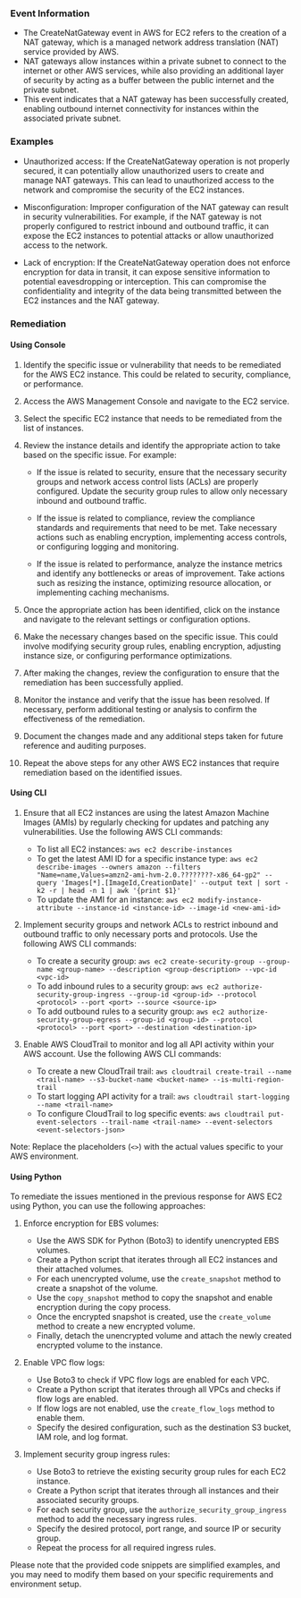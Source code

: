 
### Event Information

- The CreateNatGateway event in AWS for EC2 refers to the creation of a NAT gateway, which is a managed network address translation (NAT) service provided by AWS.
- NAT gateways allow instances within a private subnet to connect to the internet or other AWS services, while also providing an additional layer of security by acting as a buffer between the public internet and the private subnet.
- This event indicates that a NAT gateway has been successfully created, enabling outbound internet connectivity for instances within the associated private subnet.


### Examples

- Unauthorized access: If the CreateNatGateway operation is not properly secured, it can potentially allow unauthorized users to create and manage NAT gateways. This can lead to unauthorized access to the network and compromise the security of the EC2 instances.

- Misconfiguration: Improper configuration of the NAT gateway can result in security vulnerabilities. For example, if the NAT gateway is not properly configured to restrict inbound and outbound traffic, it can expose the EC2 instances to potential attacks or allow unauthorized access to the network.

- Lack of encryption: If the CreateNatGateway operation does not enforce encryption for data in transit, it can expose sensitive information to potential eavesdropping or interception. This can compromise the confidentiality and integrity of the data being transmitted between the EC2 instances and the NAT gateway.

### Remediation

#### Using Console

1. Identify the specific issue or vulnerability that needs to be remediated for the AWS EC2 instance. This could be related to security, compliance, or performance.

2. Access the AWS Management Console and navigate to the EC2 service.

3. Select the specific EC2 instance that needs to be remediated from the list of instances.

4. Review the instance details and identify the appropriate action to take based on the specific issue. For example:

   - If the issue is related to security, ensure that the necessary security groups and network access control lists (ACLs) are properly configured. Update the security group rules to allow only necessary inbound and outbound traffic.
   
   - If the issue is related to compliance, review the compliance standards and requirements that need to be met. Take necessary actions such as enabling encryption, implementing access controls, or configuring logging and monitoring.
   
   - If the issue is related to performance, analyze the instance metrics and identify any bottlenecks or areas of improvement. Take actions such as resizing the instance, optimizing resource allocation, or implementing caching mechanisms.

5. Once the appropriate action has been identified, click on the instance and navigate to the relevant settings or configuration options.

6. Make the necessary changes based on the specific issue. This could involve modifying security group rules, enabling encryption, adjusting instance size, or configuring performance optimizations.

7. After making the changes, review the configuration to ensure that the remediation has been successfully applied.

8. Monitor the instance and verify that the issue has been resolved. If necessary, perform additional testing or analysis to confirm the effectiveness of the remediation.

9. Document the changes made and any additional steps taken for future reference and auditing purposes.

10. Repeat the above steps for any other AWS EC2 instances that require remediation based on the identified issues.

#### Using CLI

1. Ensure that all EC2 instances are using the latest Amazon Machine Images (AMIs) by regularly checking for updates and patching any vulnerabilities. Use the following AWS CLI commands:

   - To list all EC2 instances: `aws ec2 describe-instances`
   - To get the latest AMI ID for a specific instance type: `aws ec2 describe-images --owners amazon --filters "Name=name,Values=amzn2-ami-hvm-2.0.????????-x86_64-gp2" --query 'Images[*].[ImageId,CreationDate]' --output text | sort -k2 -r | head -n 1 | awk '{print $1}'`
   - To update the AMI for an instance: `aws ec2 modify-instance-attribute --instance-id <instance-id> --image-id <new-ami-id>`

2. Implement security groups and network ACLs to restrict inbound and outbound traffic to only necessary ports and protocols. Use the following AWS CLI commands:

   - To create a security group: `aws ec2 create-security-group --group-name <group-name> --description <group-description> --vpc-id <vpc-id>`
   - To add inbound rules to a security group: `aws ec2 authorize-security-group-ingress --group-id <group-id> --protocol <protocol> --port <port> --source <source-ip>`
   - To add outbound rules to a security group: `aws ec2 authorize-security-group-egress --group-id <group-id> --protocol <protocol> --port <port> --destination <destination-ip>`

3. Enable AWS CloudTrail to monitor and log all API activity within your AWS account. Use the following AWS CLI commands:

   - To create a new CloudTrail trail: `aws cloudtrail create-trail --name <trail-name> --s3-bucket-name <bucket-name> --is-multi-region-trail`
   - To start logging API activity for a trail: `aws cloudtrail start-logging --name <trail-name>`
   - To configure CloudTrail to log specific events: `aws cloudtrail put-event-selectors --trail-name <trail-name> --event-selectors <event-selectors-json>`
   
Note: Replace the placeholders (`<>`) with the actual values specific to your AWS environment.

#### Using Python

To remediate the issues mentioned in the previous response for AWS EC2 using Python, you can use the following approaches:

1. Enforce encryption for EBS volumes:
   - Use the AWS SDK for Python (Boto3) to identify unencrypted EBS volumes.
   - Create a Python script that iterates through all EC2 instances and their attached volumes.
   - For each unencrypted volume, use the `create_snapshot` method to create a snapshot of the volume.
   - Use the `copy_snapshot` method to copy the snapshot and enable encryption during the copy process.
   - Once the encrypted snapshot is created, use the `create_volume` method to create a new encrypted volume.
   - Finally, detach the unencrypted volume and attach the newly created encrypted volume to the instance.

2. Enable VPC flow logs:
   - Use Boto3 to check if VPC flow logs are enabled for each VPC.
   - Create a Python script that iterates through all VPCs and checks if flow logs are enabled.
   - If flow logs are not enabled, use the `create_flow_logs` method to enable them.
   - Specify the desired configuration, such as the destination S3 bucket, IAM role, and log format.

3. Implement security group ingress rules:
   - Use Boto3 to retrieve the existing security group rules for each EC2 instance.
   - Create a Python script that iterates through all instances and their associated security groups.
   - For each security group, use the `authorize_security_group_ingress` method to add the necessary ingress rules.
   - Specify the desired protocol, port range, and source IP or security group.
   - Repeat the process for all required ingress rules.

Please note that the provided code snippets are simplified examples, and you may need to modify them based on your specific requirements and environment setup.

